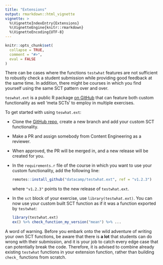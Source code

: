 ```yaml
---
title: "Extensions"
output: rmarkdown::html_vignette
vignette: >
  %\VignetteIndexEntry{Extensions}
  %\VignetteEngine{knitr::rmarkdown}
  %\VignetteEncoding{UTF-8}
---
```


```r
knitr::opts_chunk$set(
  collapse = TRUE,
  comment = "#>",
  eval = FALSE
)
```

There can be cases where the functions `testwhat` features are not sufficient to robustly check a student submission while providing good feedback at the same time. In addition, there might be courses in which you find yourself using the same SCT pattern over and over.

`teswhat.ext` is a public R package [on GitHub](https://www.github.com/datacamp/testwhat.ext) that can feature both custom functionality as well 'meta SCTs' to employ in multiple exercises.

To get started with using `teswhat.ext`:

- Clone the [GitHub repo](https://www.github.com/datacamp/testwhat.ext), create a new branch and add your custom SCT functionality.
- Make a PR and assign somebody from Content Engineering as a reviewer.
- When approved, the PR will be merged in, and a new release will be created for you.
- In the `requirements.r` file of the course in which you want to use your custom functionality, add the following line:

  ```r
  remotes::install_github("datacamp/testwhat.ext", ref = "v1.2.3")
  ```

  where `"v1.2.3"` points to the new release of `testwhat.ext`.
- In the `sct` block of your exercise, use `library(testwhat.ext)`. You can now use your custom built SCT function as if it was a function exported by `testwhat`:

  ```r
  library(testwhat.ext)
  ex() %>% check_function_my_version("mean") %>% ...
  ```
  
A word of warning. Before you embark onto the wild adventure of writing your own SCT functions, be aware that there is **a lot** that students can do wrong with their submission, and it is your job to catch every edge case that can potentially break the code. Therefore, it is advised to combine already existing `testwhat` functions in your extension function, rather than building `check_` functions from scratch.
  
